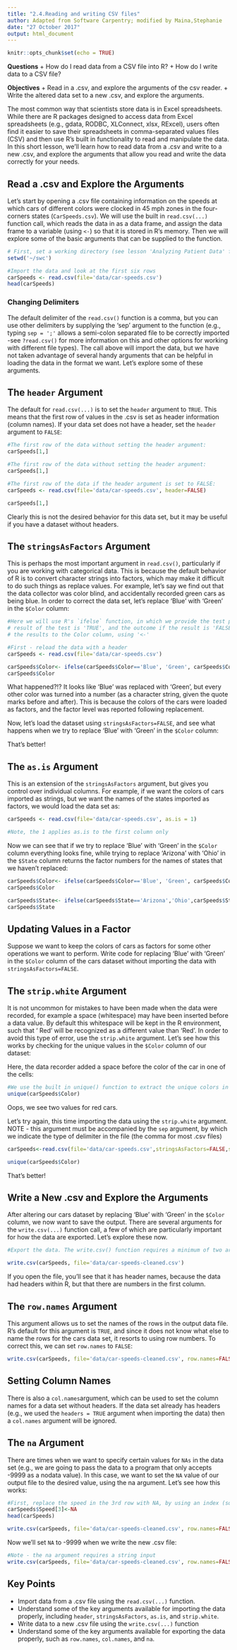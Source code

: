 ```yaml
---
title: "2.4.Reading and writing CSV files"
author: Adapted from Software Carpentry; modified by Maina,Stephanie
date: "27 October 2017"
output: html_document
---
```


```r
knitr::opts_chunk$set(echo = TRUE)
```

**Questions**
  + How do I read data from a CSV file into R?
  + How do I write data to a CSV file?

**Objectives**
  + Read in a .csv, and explore the arguments of the csv reader.
  + Write the altered data set to a new .csv, and explore the arguments.


The most common way that scientists store data is in Excel spreadsheets. While there are R packages designed to access data from Excel spreadsheets (e.g., gdata, RODBC, XLConnect, xlsx, RExcel), users often find it easier to save their spreadsheets in comma-separated values files (CSV) and then use R's built in functionality to read and manipulate the data. In this short lesson, we'll learn how to read data from a .csv and write to a new .csv, and explore the arguments that allow you read and write the data correctly for your needs.

## Read a .csv and Explore the Arguments

Let's start by opening a .csv file containing information on the speeds at which cars of different colors were clocked in 45 mph zones in the four-corners states (`CarSpeeds.csv`). We will use the built in `read.csv(...)` function call, which reads the data in as a data frame, and assign the data frame to a variable (using `<-`) so that it is stored in R's memory. Then we will explore some of the basic arguments that can be supplied to the function.

```r
# First, set a working directory (see lesson 'Analyzing Patient Data' for more info)
setwd('~/swc')
```

```r
#Import the data and look at the first six rows
carSpeeds <- read.csv(file='data/car-speeds.csv')
head(carSpeeds)
```

### Changing Delimiters

The default delimiter of the `read.csv()` function is a comma, but you can use other delimiters by supplying the 'sep' argument to the function (e.g., typing `sep = ';'` allows a semi-colon separated file to be correctly imported -see `?read.csv()` for more information on this and other options for working with different file types).
The call above will import the data, but we have not taken advantage of several handy arguments that can be helpful in loading the data in the format we want. Let's explore some of these arguments.

## The `header` Argument
The default for `read.csv(...)` is to set the `header` argument to `TRUE`. This means that the first row of values in the .csv is set as header information (column names). If your data set does not have a header, set the `header` argument to `FALSE`:

```r
#The first row of the data without setting the header argument:
carSpeeds[1,]

```
```r
#The first row of the data without setting the header argument:
carSpeeds[1,]

```
```r
#The first row of the data if the header argument is set to FALSE:
carSpeeds <- read.csv(file='data/car-speeds.csv', header=FALSE)

carSpeeds[1,]
```

Clearly this is not the desired behavior for this data set, but it may be useful if you have a dataset without headers.

## The `stringsAsFactors` Argument

This is perhaps the most important argument in `read.csv()`, particularly if you are working with categorical data. This is because the default behavior of R is to convert character strings into factors, which may make it difficult to do such things as replace values. For example, let's say we find out that the data collector was color blind, and accidentally recorded green cars as being blue. In order to correct the data set, let's replace 'Blue' with 'Green' in the `$Color` column:

```r
#Here we will use R's `ifelse` function, in which we provide the test phrase, the outcome if the
# result of the test is 'TRUE', and the outcome if the result is 'FALSE'. We will also assign
# the results to the Color column, using '<-'

#First - reload the data with a header
carSpeeds <- read.csv(file='data/car-speeds.csv')

carSpeeds$Color<- ifelse(carSpeeds$Color=='Blue', 'Green', carSpeeds$Color)
carSpeeds$Color
```

What happened?!? It looks like 'Blue' was replaced with 'Green', but every other color was turned into a number (as a character string, given the quote marks before and after). This is because the colors of the cars were loaded as factors, and the factor level was reported following replacement.

Now, let's load the dataset using `stringsAsFactors=FALSE`, and see what happens when we try to replace 'Blue' with 'Green' in the `$Color` column:

That's better!

## The `as.is` Argument
This is an extension of the `stringsAsFactors` argument, but gives you control over individual columns. For example, if we want the colors of cars imported as strings, but we want the names of the states imported as factors, we would load the data set as:

```r
carSpeeds <- read.csv(file='data/car-speeds.csv', as.is = 1)

#Note, the 1 applies as.is to the first column only
```

Now we can see that if we try to replace 'Blue' with 'Green' in the `$Color` column everything looks fine, while trying to replace 'Arizona' with 'Ohio' in the `$State` column returns the factor numbers for the names of states that we haven't replaced:

```r
carSpeeds$Color<- ifelse(carSpeeds$Color=='Blue', 'Green', carSpeeds$Color)
carSpeeds$Color
```

```r
carSpeeds$State<- ifelse(carSpeeds$State=='Arizona','Ohio',carSpeeds$State)
carSpeeds$State
```

## Updating Values in a Factor

Suppose we want to keep the colors of cars as factors for some other operations we want to perform. Write code for replacing 'Blue' with 'Green' in the `$Color` column of the cars dataset without importing the data with `stringsAsFactors=FALSE`.


## The `strip.white` Argument
It is not uncommon for mistakes to have been made when the data were recorded, for example a space (whitespace) may have been inserted before a data value. By default this whitespace will be kept in the R environment, such that '\ Red' will be recognized as a different value than 'Red'. In order to avoid this type of error, use the `strip.white` argument. Let's see how this works by checking for the unique values in the `$Color` column of our dataset:

Here, the data recorder added a space before the color of the car in one of the cells:

```r
#We use the built in unique() function to extract the unique colors in our dataset
unique(carSpeeds$Color)
```

Oops, we see two values for red cars.

Let's try again, this time importing the data using the `strip.white` argument. NOTE - this argument must be accompanied by the `sep` argument, by which we indicate the type of delimiter in the file (the comma for most .csv files)

```r
carSpeeds<-read.csv(file='data/car-speeds.csv',stringsAsFactors=FALSE,strip.white=TRUE,sep=',')

unique(carSpeeds$Color)
```

That's better!

## Write a New .csv and Explore the Arguments

After altering our cars dataset by replacing 'Blue' with 'Green' in the `$Color` column, we now want to save the output. There are several arguments for the `write.csv(...)` function call, a few of which are particularly important for how the data are exported. Let's explore these now.


```r
#Export the data. The write.csv() function requires a minimum of two arguments, the data to be saved and the name of the output file.

write.csv(carSpeeds, file='data/car-speeds-cleaned.csv')
```

If you open the file, you'll see that it has header names, because the data had headers within R, but that there are numbers in the first column.

## The `row.names` Argument

This argument allows us to set the names of the rows in the output data file. R's default for this argument is `TRUE`, and since it does not know what else to name the rows for the cars data set, it resorts to using row numbers. To correct this, we can set `row.names` to `FALSE`:

```r
write.csv(carSpeeds, file='data/car-speeds-cleaned.csv', row.names=FALSE)
```

## Setting Column Names

There is also a `col.names`argument, which can be used to set the column names for a data set without headers. If the data set already has headers (e.g., we used the `headers = TRUE` argument when importing the data) then a `col.names` argument will be ignored.

## The `na` Argument

There are times when we want to specify certain values for `NAs` in the data set (e.g., we are going to pass the data to a program that only accepts -9999 as a nodata value). In this case, we want to set the `NA` value of our output file to the desired value, using the na argument. Let's see how this works:

```r
#First, replace the speed in the 3rd row with NA, by using an index (square brackets to indicate the position of the value we want to replace)
carSpeeds$Speed[3]<-NA
head(carSpeeds)
```

```r
write.csv(carSpeeds, file='data/car-speeds-cleaned.csv', row.names=FALSE)
```

Now we'll set `NA` to -9999 when we write the new .csv file:

```r
#Note - the na argument requires a string input
write.csv(carSpeeds, file='data/car-speeds-cleaned.csv', row.names=FALSE, na= '-9999')
```

## Key Points

  + Import data from a .csv file using the `read.csv(...)` function.
  + Understand some of the key arguments available for importing the data properly, including `header`, `stringsAsFactors`, `as.is`, and `strip.white`.
  + Write data to a new .csv file using the `write.csv(...)` function
  + Understand some of the key arguments available for exporting the data properly, such as `row.names`, `col.names`, and `na`.

